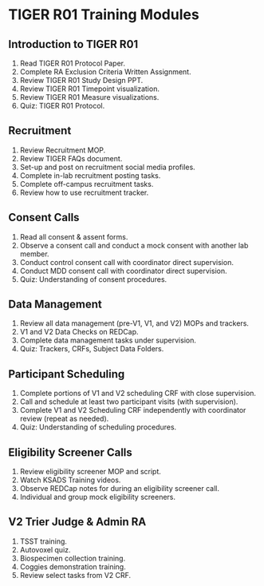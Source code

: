 # TIGER R01 Training Modules

## Introduction to TIGER R01
<ol>
<li>Read TIGER R01 Protocol Paper.</li>
<li>Complete RA Exclusion Criteria Written Assignment.</li>
<li>Review TIGER R01 Study Design PPT.</li>
<li>Review TIGER R01 Timepoint visualization.</li>
<li>Review TIGER R01 Measure visualizations.</li>
<li>Quiz: TIGER R01 Protocol.</li>
</ol> 

## Recruitment 
<ol>
<li>Review Recruitment MOP.</li>
<li>Review TIGER FAQs document.</li>
<li>Set-up and post on recruitment social media profiles.</li>
<li>Complete in-lab recruitment posting tasks.</li>
<li>Complete off-campus recruitment tasks.</li>
<li>Review how to use recruitment tracker.</li>
</ol>

## Consent Calls
<ol>
<li>Read all consent & assent forms.</li>
<li>Observe a consent call and conduct a mock consent with another lab member.</li>
<li>Conduct control consent call with coordinator direct supervision.</li>
<li>Conduct MDD consent call with coordinator direct supervision.</li>
<li>Quiz: Understanding of consent procedures.</li>
</ol>

## Data Management 
<ol>
<li>Review all data management (pre-V1, V1, and V2) MOPs and trackers.</li>
<li>V1 and V2 Data Checks on REDCap.</li>
<li>Complete data management tasks under supervision.</li>
<li>Quiz: Trackers, CRFs, Subject Data Folders.</li>
</ol>

## Participant Scheduling 
<ol>
<li>Complete portions of V1 and V2 scheduling CRF with close supervision.</li>
<li>Call and schedule at least two participant visits (with supervision).</li>
<li>Complete V1 and V2 Scheduling CRF independently with coordinator review (repeat as needed).</li>
<li>Quiz: Understanding of scheduling procedures.</li>
</ol>

## Eligibility Screener Calls 
<ol>
<li>Review eligibility screener MOP and script.</li>
<li>Watch KSADS Training videos.</li>
<li>Observe REDCap notes for during an eligibility screener call.</li>
<li>Individual and group mock eligibility screeners.</li>
</ol>

## V2 Trier Judge & Admin RA
<ol>
<li>TSST training.</li>
<li>Autovoxel quiz.</li>
<li>Biospecimen collection training.</li>
<li>Coggies demonstration training.</li>
<li>Review select tasks from V2 CRF.</li>
</ol>
